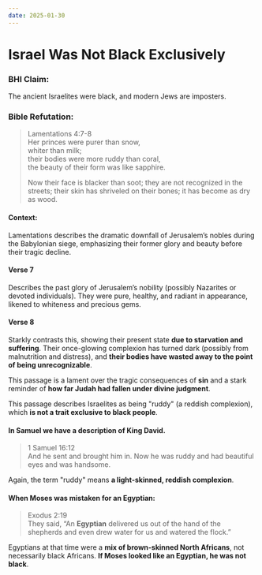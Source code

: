 ```yaml
---
date: 2025-01-30
---
```



<DateDisplay date="2025-01-30" />

<CustomImage src="/img/levant-region-skin-tone.png" alt="Levant region skin tone" width="600px" />

# Israel Was Not Black Exclusively

### BHI Claim: 

The ancient Israelites were black, and modern Jews are imposters.

### Bible Refutation:

> Lamentations 4:7-8  
Her princes were purer than snow,  
whiter than milk;  
their bodies were more ruddy than coral,  
the beauty of their form was like sapphire. 
>
> Now their face is blacker than soot;
they are not recognized in the streets;
their skin has shriveled on their bones;
it has become as dry as wood.

#### Context:

Lamentations describes the dramatic downfall of Jerusalem’s nobles during the Babylonian siege, emphasizing their former glory and beauty before their tragic decline. 

#### Verse 7 
Describes the past glory of Jerusalem’s nobility (possibly Nazarites or devoted individuals). They were pure, healthy, and radiant in appearance, likened to whiteness and precious gems.

#### Verse 8 
Starkly contrasts this, showing their present state **due to starvation and suffering**. Their once-glowing complexion has turned dark (possibly from malnutrition and distress), and **their bodies have wasted away to the point of being unrecognizable**.

This passage is a lament over the tragic consequences of **sin** and a stark reminder of **how far Judah had fallen under divine judgment**.

This passage describes Israelites as being "ruddy" (a reddish complexion), which **is not a trait exclusive to black people**.

#### In Samuel we have a **description of King David**.

> 1 Samuel 16:12  
And he sent and brought him in. Now he was ruddy and had beautiful eyes and was handsome. 

Again, the term "ruddy" means **a light-skinned, reddish complexion**.

#### When Moses was mistaken for an Egyptian:

> Exodus 2:19  
They said, “An **Egyptian** delivered us out of the hand of the shepherds and even drew water for us and watered the flock.”

Egyptians at that time were a **mix of brown-skinned North Africans**, not necessarily black Africans. **If Moses looked like an Egyptian, he was not black**.
